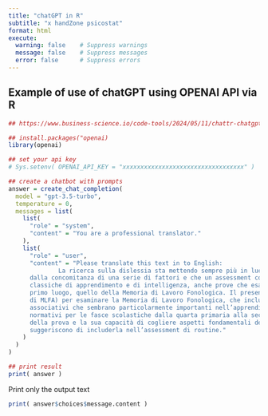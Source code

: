 ```yaml
---
title: "chatGPT in R"
subtitle: "x handZone psicostat"
format: html
execute:
  warning: false    # Suppress warnings
  message: false    # Suppress messages
  error: false      # Suppress errors
---
```


## Example of use of chatGPT using OPENAI API via R

```r
## https://www.business-science.io/code-tools/2024/05/11/chattr-chatgpt-in-r.html

## install.packages("openai)
library(openai)

## set your api key
# Sys.setenv( OPENAI_API_KEY = "xxxxxxxxxxxxxxxxxxxxxxxxxxxxxxxxxx" )

## create a chatbot with prompts
answer = create_chat_completion(
  model = "gpt-3.5-turbo",
  temperature = 0,
  messages = list(
    list(
      "role" = "system",
      "content" = "You are a professional translator."
    ),
    list(
      "role" = "user",
      "content" = "Please translate this text in to English: 
              La ricerca sulla dislessia sta mettendo sempre più in luce che il disturbo può essere prodotto
      dalla concomitanza di una serie di fattori e che un assessment completo può includere, oltre alle prove
      classiche di apprendimento e di intelligenza, anche prove che esaminano il ruolo di questi fattori e, in
      primo luogo, quello della Memoria di Lavoro Fonologica. Il presente lavoro presenta una nuova prova (span
      di MLFA) per esaminare la Memoria di Lavoro Fonologica, che include la considerazione dei meccanismi
      associativi che sembrano particolarmente importanti nell’apprendimento della lettura e offre dati
      normativi per le fasce scolastiche dalla quarta primaria alla seconda secondaria di I grado. L’agilità
      della prova e la sua capacità di cogliere aspetti fondamentali della lettura e della dislessia
      suggeriscono di includerla nell’assessment di routine."
    )
  )
)

## print result
print( answer )
```


Print only the output text

```r
print( answer$choices$message.content )

```



